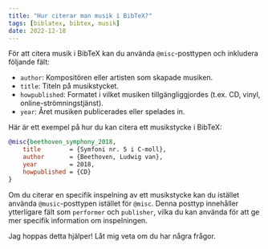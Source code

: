 ```yaml
---
title: "Hur citerar man musik i BibTeX?"
tags: [biblatex, bibtex, musik]
date: 2022-12-18
---
```


För att citera musik i BibTeX kan du använda `@misc`-posttypen och inkludera följande fält:

-   `author`: Kompositören eller artisten som skapade musiken.
-   `title`: Titeln på musikstycket.
-   `howpublished`: Formatet i vilket musiken tillgängliggjordes (t.ex. CD, vinyl, online-strömningstjänst).
-   `year`: Året musiken publicerades eller spelades in.

Här är ett exempel på hur du kan citera ett musikstycke i BibTeX:


<CiteDrive />

```bibtex
@misc{beethoven_symphony_2018,
	title        = {Symfoni nr. 5 i C-moll},
	author       = {Beethoven, Ludwig van},
	year         = 2018,
	howpublished = {CD}
}
```

Om du citerar en specifik inspelning av ett musikstycke kan du istället använda `@music`-posttypen istället för `@misc`. Denna posttyp innehåller ytterligare fält som `performer` och `publisher`, vilka du kan använda för att ge mer specifik information om inspelningen.

Jag hoppas detta hjälper! Låt mig veta om du har några frågor.